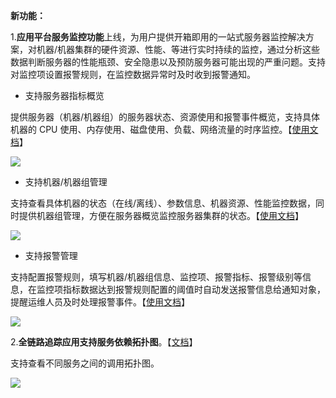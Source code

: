 **新功能：**

1.**应用平台服务监控功能**上线，为用户提供开箱即用的一站式服务器监控解决方案，对机器/机器集群的硬件资源、性能、等进行实时持续的监控，通过分析这些数据判断服务器的性能瓶颈、安全隐患以及预防服务器可能出现的严重问题。支持对监控项设置报警规则，在监控数据异常时及时收到报警通知。

* 支持服务器指标概览

提供服务器（机器/机器组）的服务器状态、资源使用和报警事件概览，支持具体机器的 CPU 使用、内存使用、磁盘使用、负载、网络流量的时序监控。【[使用文档](/insight/manual/5136/an-overview-of-the-server)】

![](https://pandora-kibana.qiniu.com/service_monitoring/service-monitor2.png)

* 支持机器/机器组管理

支持查看具体机器的状态（在线/离线）、参数信息、机器资源、性能监控数据，同时提供机器组管理，方便在服务器概览监控服务器集群的状态。【[使用文档](/insight/manual/5137/machine-management)】

![](https://pandora-kibana.qiniu.com/service_monitoring/machine_list.png)

* 支持报警管理

支持配置报警规则，填写机器/机器组信息、监控项、报警指标、报警级别等信息，在监控项指标数据达到报警规则配置的阈值时自动发送报警信息给通知对象，提醒运维人员及时处理报警事件。【[使用文档](/insight/manual/5138/the-police-service)】

![](https://pandora-kibana.qiniu.com/service_monitoring/alert_management1.png)

2.**全链路追踪应用支持服务依赖拓扑图**。【[文档](/insight/manual/5140/service-dependencies)】

支持查看不同服务之间的调用拓扑图。

![](https://pandora-kibana.qiniu.com/tuopu.png)




